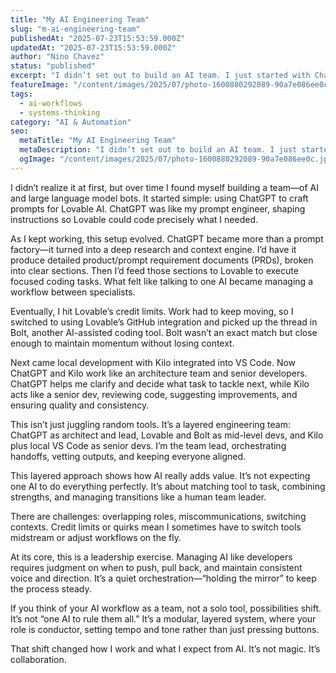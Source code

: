 ```yaml
---
title: "My AI Engineering Team"
slug: "m-ai-engineering-team"
publishedAt: "2025-07-23T15:53:59.000Z"
updatedAt: "2025-07-23T15:53:59.000Z"
author: "Nino Chavez"
status: "published"
excerpt: "I didn’t set out to build an AI team. I just started with ChatGPT prompts for Lovable AI. Over time, it evolved into managing a layered squad of AI tools—architects, coders, and reviewers—working together like a real dev team. This changed how I work and lead AI-assisted projects."
featureImage: "/content/images/2025/07/photo-1600880292089-90a7e086ee0c.jpeg"
tags:
  - ai-workflows
  - systems-thinking
category: "AI & Automation"
seo:
  metaTitle: "My AI Engineering Team"
  metaDescription: "I didn’t set out to build an AI team. I just started with ChatGPT prompts for Lovable AI. Over time, it evolved into managing a layered squad of AI tools—architects, coders, and reviewers—working together like a real dev team. This changed how I work and lead AI-assisted projects."
  ogImage: "/content/images/2025/07/photo-1600880292089-90a7e086ee0c.jpeg"
---
```

I didn’t realize it at first, but over time I found myself building a team—of AI and large language model bots. It started simple: using ChatGPT to craft prompts for Lovable AI. ChatGPT was like my prompt engineer, shaping instructions so Lovable could code precisely what I needed.

As I kept working, this setup evolved. ChatGPT became more than a prompt factory—it turned into a deep research and context engine. I’d have it produce detailed product/prompt requirement documents (PRDs), broken into clear sections. Then I’d feed those sections to Lovable to execute focused coding tasks. What felt like talking to one AI became managing a workflow between specialists.

Eventually, I hit Lovable’s credit limits. Work had to keep moving, so I switched to using Lovable’s GitHub integration and picked up the thread in Bolt, another AI-assisted coding tool. Bolt wasn’t an exact match but close enough to maintain momentum without losing context.

Next came local development with Kilo integrated into VS Code. Now ChatGPT and Kilo work like an architecture team and senior developers. ChatGPT helps me clarify and decide what task to tackle next, while Kilo acts like a senior dev, reviewing code, suggesting improvements, and ensuring quality and consistency.

This isn’t just juggling random tools. It’s a layered engineering team: ChatGPT as architect and lead, Lovable and Bolt as mid-level devs, and Kilo plus local VS Code as senior devs. I’m the team lead, orchestrating handoffs, vetting outputs, and keeping everyone aligned.

This layered approach shows how AI really adds value. It’s not expecting one AI to do everything perfectly. It’s about matching tool to task, combining strengths, and managing transitions like a human team leader.

There are challenges: overlapping roles, miscommunications, switching contexts. Credit limits or quirks mean I sometimes have to switch tools midstream or adjust workflows on the fly.

At its core, this is a leadership exercise. Managing AI like developers requires judgment on when to push, pull back, and maintain consistent voice and direction. It’s a quiet orchestration—“holding the mirror” to keep the process steady.

If you think of your AI workflow as a team, not a solo tool, possibilities shift. It’s not “one AI to rule them all.” It’s a modular, layered system, where your role is conductor, setting tempo and tone rather than just pressing buttons.

That shift changed how I work and what I expect from AI. It’s not magic. It’s collaboration.
